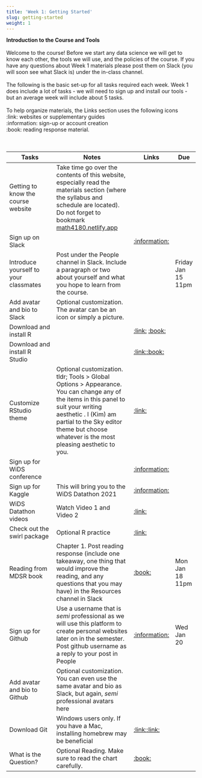 ```yaml
---
title: 'Week 1: Getting Started'
slug: getting-started
weight: 1
---
```




**Introduction to the Course and Tools** \
\
Welcome to the course! Before we start any data science we will get to know each other, the tools we will use, and the policies of the course. If you have any questions about Week 1 materials please post them on Slack (you will soon see what Slack is) under the in-class channel.\
\
The following is the basic set-up for all tasks required each week. Week 1 does include a lot of tasks - we will need to sign up and install our tools - but an average week will include about 5 tasks. \
\
To help organize materials, the Links section uses the following icons \
:link: websites or supplementary guides \
:information: sign-up or account creation\
:book: reading response material.\
\
\

| Tasks | Notes | Links | Due |
| -------- | ------------- | ------ | ---- |
| Getting to know the course website | Take time go over the contents of this website, especially read the materials section (where the syllabus and schedule are located). Do not forget to bookmark [math4180.netlify.app](https://math4180.netlify.app/) | | 
| Sign up on Slack | | [:information:](https://join.slack.com/t/math4180/shared_invite/zt-kl64pc6d-mdMu3edXjbUhSzg1c4g2Lw) | | 
| Introduce yourself to your classmates | Post under the People channel in Slack. Include a paragraph or two about yourself and what you hope to learn from the course. | | Friday Jan 15 11pm | 
| Add avatar and bio to Slack | Optional customization. The avatar can be an icon or simply a picture. | | 
| Download and install R |  | [:link:](https://mirror.las.iastate.edu/CRAN/) [:book:](https://mdsr-book.github.io/mdsr2e/ch-R.html) | 
| Download and install R Studio | | [:link:](https://rstudio.com/products/rstudio/download/)[:book:](https://mdsr-book.github.io/mdsr2e/ch-R.html) |
| Customize RStudio theme | Optional customization. tldr; Tools > Global Options > Appearance. You can change any of the items in this panel to suit your writing aesthetic . I (Kim) am partial to the Sky editor theme but choose whatever is the most pleasing aesthetic to you. | [:link:](https://blog.rstudio.com/2018/10/29/rstudio-ide-custom-theme-support/) |
| Sign up for WiDS conference | | [:information:](https://airtable.com/shrLE1J7hVxuYAILv) | |
| Sign up for Kaggle | This will bring you to the WiDS Datathon 2021 | [:information:](https://www.kaggle.com/c/widsdatathon2021) | |
| WiDS Datathon videos | Watch Video 1 and Video 2 | [:link:](https://www.widsconference.org/datathon-resources.html) | |
| Check out the swirl package | Optional R practice | [:link:](https://swirlstats.com/students.html) | |
| Reading from MDSR book |Chapter 1. Post reading response (include one takeaway, one thing that would improve the reading, and any questions that you may have) in the Resources channel in Slack  | [:book:](https://mdsr-book.github.io/mdsr2e/ch-prologue.html) | Mon Jan 18 11pm |
| Sign up for Github | Use a username that is *semi* professional as we will use this platform to create personal websites later on in the semester. Post github username as a reply to your post in People | [:information:](https://github.com/) | Wed Jan 20 |
| Add avatar and bio to Github | Optional customization. You can even use the same avatar and bio as Slack, but again, *semi* professional avatars here | | 
| Download Git | Windows users only. If you have a Mac, installing homebrew may be beneficial | [:link:](https://git-scm.com/book/en/v2/Getting-Started-Installing-Git/)[:link:](https://brew.sh/)  | |
| What is the Question? | Optional Reading. Make sure to read the chart carefully. | [:book:](https://science.sciencemag.org/content/347/6228/1314.long) | |